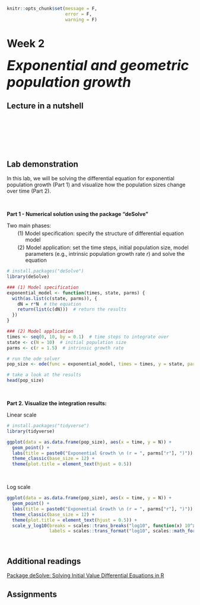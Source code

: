 ```r
knitr::opts_chunk$set(message = F, 
                      error = F, 
                      warning = F)

```

# Week 2 {-} 
<div style = "font-size: 28pt"> **_Exponential and geometric population growth_**</div>

## Lecture in a nutshell {-}

<br>
<br>
<br>
<br>
<br>

## Lab demonstration {-}

In this lab, we will be solving the differential equation for exponential population growth (Part 1) and visualize how the population sizes change over time (Part 2). 

<br>

**Part 1 - Numerical solution using the package "deSolve"**

Two main phases:

<span id = "aaa" style="display: block; margin-top: -10px; margin-left: 50px">Model specification: specify the structure of differential equation model</span>

<span id = "bbb" style="display: block; margin-top: -10px; margin-left: 50px">Model application: set the time steps, initial population size, model parameters (e.g., intrinsic population growth rate *r*) and solve the equation</span>

<style>

p span#aaa:before { 
  content: "(1) "; 
  display: inline-block;
  margin-left: -1.5em;
  margin-right: 0.3em;
}

p span#bbb:before { 
  content: "(2) "; 
  display: inline-block;
  margin-left: -1.5em;
  margin-right: 0.3em;
}

d-article table.lightable-paper {
  margin-bottom: 0px; 
}

</style>

```r
# install.packages("deSolve")
library(deSolve)

### (1) Model specification
exponential_model <- function(times, state, parms) {
  with(as.list(c(state, parms)), {
    dN = r*N  # the equation
    return(list(c(dN)))  # return the results  
  })
}

### (2) Model application
times <- seq(0, 10, by = 0.1)  # time steps to integrate over
state <- c(N = 10)  # initial population size
parms <- c(r = 1.5)  # intrinsic growth rate

# run the ode solver
pop_size <- ode(func = exponential_model, times = times, y = state, parms = parms)

# take a look at the results
head(pop_size)

```

<br>

**Part 2. Visualize the integration results:**

Linear scale
```r
# install.packages("tidyverse")
library(tidyverse)

ggplot(data = as.data.frame(pop_size), aes(x = time, y = N)) + 
  geom_point() + 
  labs(title = paste0("Exponential Growth \n (r = ", parms["r"], ")")) +
  theme_classic(base_size = 12) + 
  theme(plot.title = element_text(hjust = 0.5))

```
<br>

Log scale
```r
ggplot(data = as.data.frame(pop_size), aes(x = time, y = N)) + 
  geom_point() + 
  labs(title = paste0("Exponential Growth \n (r = ", parms["r"], ")")) +
  theme_classic(base_size = 12) + 
  theme(plot.title = element_text(hjust = 0.5)) + 
  scale_y_log10(breaks = scales::trans_breaks("log10", function(x) 10^x)(c(10, 10^7)),
                labels = scales::trans_format("log10", scales::math_format(10^.x)))

```
<br>

## Additional readings {-}

[Package deSolve: Solving Initial Value Differential Equations in R](./Additional readings/Package deSolve - Solving Initial Value Differential Equations in R.pdf){target="_blank"}

## Assignments {-}


